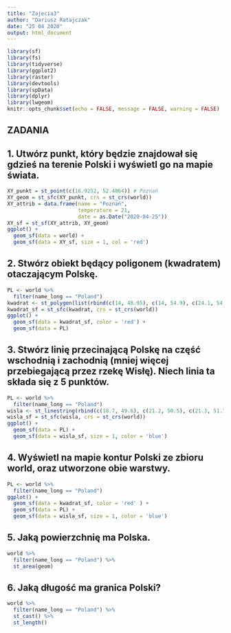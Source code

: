 ---
title: "Zajecia3"
author: "Dariusz Ratajczak"
date: "25 04 2020"
output: html_document
---

```{r setup, include = FALSE}
library(sf)
library(fs)
library(tidyverse)
library(ggplot2)
library(raster)
library(devtools)
library(spData)
library(dplyr)
library(lwgeom)
knitr::opts_chunk$set(echo = FALSE, message = FALSE, warning = FALSE)
```

## ZADANIA

## 1. Utwórz punkt, który będzie znajdował się gdzieś na terenie Polski i wyświetl go na mapie świata.

```{r}
XY_punkt = st_point(c(16.9252, 52.4064)) # Poznań
XY_geom = st_sfc(XY_punkt, crs = st_crs(world))
XY_attrib = data.frame(name = "Poznań",
                       temperature = 21,
                       date = as.Date("2020-04-25"))
XY_sf = st_sf(XY_attrib, XY_geom)
ggplot() +
  geom_sf(data = world) +
  geom_sf(data = XY_sf, size = 1, col = 'red')
```

## 2. Stwórz obiekt będący poligonem (kwadratem) otaczającym Polskę.

```{r}
PL <- world %>% 
  filter(name_long == "Poland")
kwadrat <- st_polygon(list(rbind(c(14, 48.95), c(14, 54.9), c(24.1, 54.9), c(24.1, 48.95), c(14, 48.95))))
kwadrat_sf = st_sfc(kwadrat, crs = st_crs(world))
ggplot() +
  geom_sf(data = kwadrat_sf, color = 'red') +
  geom_sf(data = PL)
```

## 3. Stwórz linię przecinającą Polskę na część wschodnią i zachodnią (mniej więcej przebiegającą przez rzekę Wisłę). Niech linia ta składa się z 5 punktów.

```{r}
PL <- world %>% 
  filter(name_long == "Poland")
wisla <- st_linestring(rbind(c(18.7, 49.6), c(21.2, 50.5), c(21.3, 51.7), c(17.4, 53), c(18.7, 54.6)))
wisla_sf = st_sfc(wisla, crs = st_crs(world))
ggplot() +
  geom_sf(data = PL) +
  geom_sf(data = wisla_sf, size = 1, color = 'blue')
```

## 4. Wyświetl na mapie kontur Polski ze zbioru world, oraz utworzone obie warstwy.

```{r}
PL <- world %>% 
  filter(name_long == "Poland")
ggplot() +
  geom_sf(data = kwadrat_sf, color = 'red' ) +
  geom_sf(data = PL) +
  geom_sf(data = wisla_sf, size = 1, color = 'blue')
```

## 5. Jaką powierzchnię ma Polska.

```{r}
world %>% 
  filter(name_long == "Poland") %>% 
  st_area(geom)
```

## 6. Jaką długość ma granica Polski?

```{r}
world %>% 
  filter(name_long == "Poland") %>% 
  st_cast() %>% 
  st_length()
```